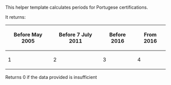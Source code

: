 {{Documentation subpage}}<!-- 在本行下編輯模板說明 -->

This helper template calculates periods for Portugese certifications.

It returns:

{|class=wikitable
! Before May 2005
! Before 7 July 2011
! Before 2016
! From 2016
|- style="background-color:#F0FFF0;"
|1
|2
|3
|4
|}

Returns 0 if the data provided is insufficient
<!--
== 概要 ==

== 參數及使用方法 ==

== 範例 ==

== 重定向 ==

== 注意事项 ==

== 模板编辑说明 ==

== 參見 ==
-->
<includeonly>{{Sandbox other||<!-- 本行下加入模板的分類 -->

}}</includeonly>